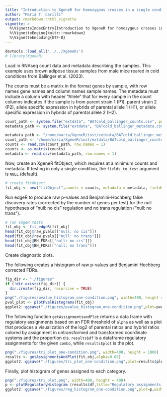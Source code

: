 ```yaml
---
title: "Introduction to XgeneR for homozygous crosses in a single condition."
author: "Maria T. Carilli"
output: rmarkdown::html_vignette
vignette: >
  %\VignetteIndexEntry{Introduction to XgeneR for homozygous crosses in a single condition.}
  %\VignetteEngine{knitr::rmarkdown}
  %\VignetteEncoding{UTF-8}
---
```


```r
devtools::load_all('../../XgeneR/')
# library(XgeneR)
```

Load in RNAseq count data and metadata describing the samples. This example uses brown adipose tissue samples from male mice reared in cold conditions from Ballinger et al. (2023). 

The counts must be a matrix in the format genes by sample, with row names gene names and column names sample names. The metadata must include a column with header "Allele" that for every sample in the count columns indicates if the sample is from parent strain 1 (P1), parent strain 2 (P2), allele specific expression in hybrids of parental allele 1 (H1), or allele specific expression in hybrids of parental allele 2 (H2).

```r
count_path <- system.file("extdata", "BATcold_ballinger_counts.csv", package = "XgeneR")
metadata_path <- system.file("extdata", "BATcold_ballinger_metadata.csv", package = "XgeneR")

metadata_path <- "/home/maria/XgeneR/inst/extdata/BATcold_ballinger_metadata.csv"
count_path <- "/home/maria/XgeneR/inst/extdata/BATcold_ballinger_counts.csv"
counts <- read.csv(count_path, row.names = 1)
counts <- as.matrix(counts)
metadata <- read.csv(metadata_path, row.names = 1) 
```

Now, create an XgeneR fitObject, which requires at a minimum counts and metadata. If testing in only a single condition, the `fields_to_test` argument is `NULL` (default). 

```r
# create fitObject
fit_obj <- new("fitObject",counts = counts, metadata = metadata, fields_to_test = NULL)
```

Run edgeR to produce raw p-values and Benjamini-Hochberg false discovery rates (corrected by the number of genes per test) for the null hypotheses of "null: no cis" regulation and no trans regulation ("null: no trans"). 
```r
# run edgeR tests
fit_obj <- fit_edgeR(fit_obj)
head(fit_obj@raw_pvals[["null: no cis"]])
head(fit_obj@raw_pvals[["null: no trans"]])
head(fit_obj@BH_FDRs[["null: no cis"]])
head(fit_obj@BH_FDRs[["null: no trans"]])
```

Create diagnostic plots. 

The following creates a histogram of raw p-values and Benjamini Hochberg corrected FDRs.
```r
fig_dir <- "./figures"
if (!dir.exists(fig_dir)) {
  dir.create(fig_dir, recursive = TRUE)
}
png("./figures/pvalue_histogram_one-condition.png", width=400, height = 400)
pval_plot <- plotPvalHistograms(fit_obj)
ggplot2::ggsave("./figures/pvalue_histogram_one-condition.png",plot=pval_plot,width=4,height=4)
```

The following function `getAssignmentsandPlot` returns a data frame with regulatory assignments based on an FDR threshold of `alpha` as well as a plot that produces a visualization of the log2 of parental ratios and hybrid ratios colored by assignment in untransformed and transformed coordinate systems and the proportion cis. `results$df` is a dataframe regulatory assignments for the given `combo`, while `results$plot` is the plot.  

```r
png("./figures/tri_plot_one-condition.png", width=400, height = 1000)
results <- getAssignmentsAndPlot(fit_obj,alpha=0.05)
ggplot2::ggsave("./figures/tri_plot_one-condition.png",plot=results$plot,width=4,height=10)
```

Finally, plot histogram of genes assigned to each category.
```r
png("./figures/tri_plot.png", width=400, height = 400)
p <- plotRegulatoryHistogram (results$df,title="Regulatory assignments quantified")
ggplot2::ggsave("./figures/reg_histogram_one-condition.png",plot=p,width=4,height=4)
```
